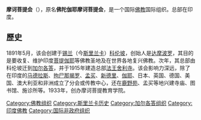 {{Unreferenced|time=2017-07-31T07:33:23+00:00}}

{{NoteTA
|G1 = ME
|G2 = 地名
|G3 = IT
|1=zh-hans:科伦坡; zh-hk:科倫坡; zh-tw:可倫坡
|2=zh-hans:科伦坡; zh-hk:科倫坡; zh-tw:可倫坡
}}

'''摩诃菩提会'''（{{lang-en|Maha Bodhi Society}}），原名'''佛陀伽耶摩诃菩提会'''，是一个国际[[佛教|佛教]]国际组织。总部在印度。

==歷史==
1891年5月，该会创建于[[锡兰|锡兰]]（今[[斯里兰卡|斯里兰卡]]）[[科伦坡|科伦坡]]，创始人是[[阿那伽里迦·达摩波罗|达摩波罗]]，其目的是要收复、维护印度[[菩提伽耶|菩提伽耶]]等佛教圣地及在世界各地复兴佛教。次年，其总部由科伦坡迁到[[加尔各答|加尔各答]]，并于1915年建造总部[[法王舍利寺|法王舍利寺]]。该会影响力深远，除了在印度的[[马德拉斯|马德拉斯]]、[[拘尸那揭罗|拘尸那揭罗]]、[[孟买|孟买]]、[[新德里|新德里]]、[[伽耶|伽耶]]、日本、英国、德国、美国、澳大利亚和非洲成立了分会或传教中心，还在[[鹿野苑|鹿野苑]]、孟买等地兴建寺庙、图书馆、施诊所等。1933年，创办摩诃菩提教育学院。

{{佛教小作品}}
[[Category:佛教组织|Category:佛教组织]]
[[Category:斯里兰卡历史|Category:斯里兰卡历史]]
[[Category:加尔各答组织|Category:加尔各答组织]]
[[Category:印度佛教|Category:印度佛教]]
[[Category:国际非政府组织|Category:国际非政府组织]]